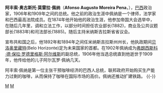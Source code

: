 {{Infobox President
|original_name ={{lang|pt|Afonso Augusto Moreira Pena}}
|image =Afonso_Pena.jpg
|caption       =
|country       =[[巴西|巴西]]
|order         = 6
|term_start    =1906年11月15日
|term_end      =1909年6月14日
|office    = 巴西總統
|predecessor  = [[阿尔维斯|罗德里格斯·阿尔维斯]]
|successor    = [[尼洛·佩萨尼亚|尼洛·佩萨尼亚]]
|birth_date   = 1847年11月30日
|birth_place  = [[米纳斯吉拉斯州|米纳斯吉拉斯州]][[桑塔巴巴拉|桑塔巴巴拉]](Santa Bárbara)
| death_date=1909年6月14日
| death_place=[[里约热内卢|里约热内卢]]
| resting_place=[[里约热内卢|里约热内卢]]{{le|施洗者聖約翰公墓|Cemitério de São João Batista}}
（1909-2009）<br />[[米納斯吉拉斯|米納斯吉拉斯]]Cidade de Santa Bárbara（2009-目前）
|vicepresident= [[尼洛·佩萨尼亚|尼洛·佩萨尼亚]] 
|spouse       = 
|profession   = 
|party        =[[米涅罗共和党|米涅罗共和党]](Mineiro Republican Party) - (PRM)
}}
'''阿丰索·奥古斯托·莫雷拉·佩纳'''（'''Afonso Augusto Moreira Pena'''，{{bd|1847年|11月30日|1909年|6月14日|catIdx=B}}），[[巴西|巴西]]政治家，1906年和1909年之间的总统。他之前的政治生涯中佩纳是一个律师，法学家和巴西最高法院成员。在1874年他开始他的政治生涯，他参加帝国大会选举中，在随后几年里，调和立法工作，以部分时间担任农业部长(1882)，商业及公共议题部长(1883年)和司法部长(1885)。随后主持米纳斯吉拉斯省省议会。

宣布共和国之后，他1892年和1894年之间任米纳斯吉拉斯州州长，他执政期间[[贝洛奥里藏特|贝洛奥里藏特]](Belo Horizonte)定为未来国家的首都。在1902年佩纳成为[[弗朗西斯科·德·保拉·罗德里格斯·阿尔维斯|弗朗西斯科·德·保拉·罗德里格斯·阿尔维斯]]的副总统，1906年他当选总统直到他逝世于1909年，他传给他的儿子阿尔瓦罗·佩纳几天。

阿丰索·佩纳是第一位主张干预咖啡经济的巴西人总统，联邦政府开始购买生产能力过剩的咖啡，从而保持了咖啡在国际市场的高价。佩纳还推动扩建铁路。
{{-}}
{{start box}}
{{s-before|[[阿尔维斯|罗德里格斯·阿尔维斯]]}} 
{{s-title|[[巴西总统|巴西总统]]|years=1906年–1909年}} 
{{s-after|[[尼洛·佩萨尼亚|尼洛·佩萨尼亚]]}}
{{s-before|[[弗朗西斯科·德阿西斯·罗萨·伊·席尔瓦|弗朗西斯科·德阿西斯·罗萨·伊·席尔瓦]]}} 
{{s-title|[[巴西副总统|巴西副总统]]|years=1902年–1906年}} 
{{s-after|[[尼洛·佩萨尼亚|尼洛·佩萨尼亚]]}}
{{s-before|[[Eduardo_Ernesto_da_Gama_Cerqueira|Eduardo Ernesto da Gama Cerqueira]]}} 
{{s-title|[[米纳斯吉拉斯州|米纳斯吉拉斯州主席]]|years=1892年–1894年}} 
{{s-after|[[Chrispim_Jaques_Bias_Fortes|Chrispim Jaques Bias Fortes]]}}
{{end box}}

{{巴西總統}}
{{Authority control}}
[[Category:巴西总统|M]]
[[Category:聖保羅大學校友|M]]